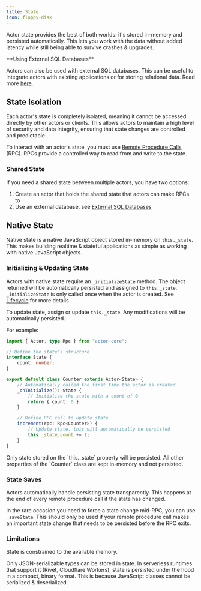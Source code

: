 ```yaml
---
title: State
icon: floppy-disk
---
```


Actor state provides the best of both worlds: it's stored in-memory and persisted automatically. This lets you work with the data without added latency while still being able to survive crashes & upgrades.

<Tip>
**Using External SQL Databases**

Actors can also be used with external SQL databases. This can be useful to integrate actors with existing
applications or for storing relational data. Read more [here](/concepts/external-sql).
</Tip>

## State Isolation

Each actor's state is completely isolated, meaning it cannot be accessed directly by other actors or clients. This allows actors to maintain a high level of security and data integrity, ensuring that state changes are controlled and predictable

To interact with an actor's state, you must use [Remote Procedure Calls](/concepts/rpc) (RPC). RPCs provide a controlled way to read from and write to the state.

### Shared State

If you need a shared state between multiple actors, you have two options:

1. Create an actor that holds the shared state that actors can make RPCs to
2. Use an external database, see [External SQL Databases](/concepts/external-sql)

## Native State

Native state is a native JavaScript object stored in-memory on `this._state`. This makes building realtime & stateful applications as simple as working with native JavaScript objects.

### Initializing & Updating State

Actors with native state require an `_initializeState` method. The object returned will be automatically persisted and assigned to `this._state`. `_initializeState` is only called once when the actor is created. See [Lifecycle](/concepts/lifecycle) for more details.

To update state, assign or update `this._state`. Any modifications will be automatically persisted.

For example:

```typescript actor.ts
import { Actor, type Rpc } from "actor-core";

// Define the state's structure
interface State {
	count: number;
}

export default class Counter extends Actor<State> {
	// Automatically called the first time the actor is created
	_onInitialize(): State {
		// Initialize the state with a count of 0
		return { count: 0 };
	}

	// Define RPC call to update state
	increment(rpc: Rpc<Counter>) {
		// Update state, this will automatically be persisted
		this._state.count += 1;
	}
}
```

<Note>
	Only state stored on the `this._state` property will be persisted. All other properties of the `Counter`
	class are kept in-memory and not persisted.
</Note>

### State Saves

Actors automatically handle persisting state transparently. This happens at the end of every remote procedure call if the state has changed.

In the rare occasion you need to force a state change mid-RPC, you can use `_saveState`. This should only be used if your remote procedure call makes an important state change that needs to be persisted before the RPC exits.

### Limitations

State is constrained to the available memory.

Only JSON-serializable types can be stored in state. In serverless runtimes that support it (Rivet, Cloudflare Workers), state is persisted under the hood in a compact, binary format. This is because JavaScript classes cannot be serialized & deserialized.

